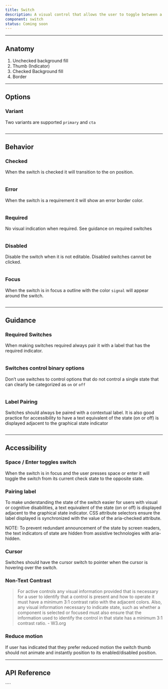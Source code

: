 ```yaml
---
title: Switch
description: A visual control that allows the user to toggle between a binary state of “on” and “off”.
component: switch
status: Coming soon
---
```


---

## Anatomy

<Anatomy
  src="/img/components/switch/anatomy.svg"
  caption="Note: Image not to scale"
/>

1. Unchecked background fill
1. Thumb (Indicator)
1. Checked Background fill
1. Border

---

## Options

### Variant

Two variants are supported `primary` and `cta`

```jsx withPreview

```

---

## Behavior

### Checked

When the switch is checked it will transition to the on position.

```jsx withPreview

```

### Error

When the switch is a requirement it will show an error border color.

```jsx withPreview

```

### Required

No visual indication when required. See guidance on required switches

```jsx withPreview

```

### Disabled

Disable the switch when it is not editable. Disabled switches cannot be clicked.

```jsx withPreview

```

### Focus

When the switch is in focus a outline with the color `signal` will appear around the switch.

```jsx withPreview

```

---

## Guidance

### Required Switches

When making switches required always pair it with a label that has the required indicator.

```jsx withPreview isGuide="success"

```

### Switches control binary options

Don’t use switches to control options that do not control a single state that can clearly be categorized as `on` or `off`

```jsx withPreview isGuide="success"

```

### Label Pairing

Switches should always be paired with a contextual label. It is also good practice for accessibility to have a text equivalent of the state (on or off) is displayed adjacent to the graphical state indicator

```jsx withPreview isGuide="success"

```

---

## Accessibility

### Space / Enter toggles switch

When the switch is in focus and the user presses space or enter it will toggle the switch from its current check state to the opposite state.

### Pairing label

To make understanding the state of the switch easier for users with visual or cognitive disabilities, a text equivalent of the state (on or off) is displayed adjacent to the graphical state indicator. CSS attribute selectors ensure the label displayed is synchronized with the value of the aria-checked attribute.

NOTE: To prevent redundant announcement of the state by screen readers, the text indicators of state are hidden from assistive technologies with aria-hidden.

### Cursor

Switches should have the cursor switch to pointer when the cursor is hovering over the switch.

### Non-Text Contrast

> For active controls any visual information provided that is necessary for a user to identify that a control is present and how to operate it must have a minimum 3:1 contrast ratio with the adjacent colors. Also, any visual information necessary to indicate state, such as whether a component is selected or focused must also ensure that the information used to identify the control in that state has a minimum 3:1 contrast ratio. - W3.org

<Anatomy
  src="/img/components/switch/non-text-contrast.svg"
  caption="Note: Image not to scale"
/>

### Reduce motion

If user has indicated that they prefer reduced motion the switch thumb should not animate and instantly position to its enabled/disabled position.

---

## API Reference

<PropsTable props={propsTable} />
````
